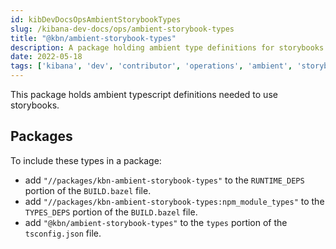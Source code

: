 ---
id: kibDevDocsOpsAmbientStorybookTypes
slug: /kibana-dev-docs/ops/ambient-storybook-types
title: "@kbn/ambient-storybook-types"
description: A package holding ambient type definitions for storybooks
date: 2022-05-18
tags: ['kibana', 'dev', 'contributor', 'operations', 'ambient', 'storybook', 'types']
---

This package holds ambient typescript definitions needed to use storybooks.

## Packages

To include these types in a package:

- add `"//packages/kbn-ambient-storybook-types"` to the `RUNTIME_DEPS` portion of the `BUILD.bazel` file.
- add `"//packages/kbn-ambient-storybook-types:npm_module_types"` to the `TYPES_DEPS` portion of the `BUILD.bazel` file.
- add `"@kbn/ambient-storybook-types"` to the `types` portion of the `tsconfig.json` file.
